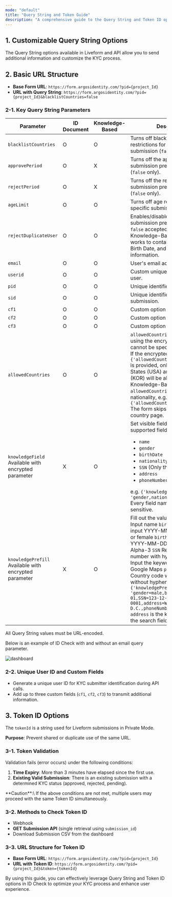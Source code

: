 ```yaml
---
mode: "default"
title: "Query String and Token Guide"
description: "A comprehensive guide to the Query String and Token ID options for Liveform. These options enable features such as transmitting additional information, preventing duplicate submissions, and identifying users. Explore essential tools to optimize your ID Check process."
---
```


## 1. Customizable Query String Options

The Query String options available in Liveform and API allow you to send additional information and customize the KYC process.

## 2. Basic URL Structure

- **Base Form URL**: `https://form.argosidentity.com/?pid={project_Id}`
- **URL with Query String**: `https://form.argosidentity.com/?pid={project_Id}&blacklistCountries=false`

### 2-1. Key Query String Parameters

| Parameter                                               | ID Document | Knowledge-Based | Description                                                                                                                                                                                                                                                                                                                                                                                                                                                                                                                                               |
| ------------------------------------------------------- | ----------- | --------------- | --------------------------------------------------------------------------------------------------------------------------------------------------------------------------------------------------------------------------------------------------------------------------------------------------------------------------------------------------------------------------------------------------------------------------------------------------------------------------------------------------------------------------------------------------------- |
| `blacklistCountries`                                    | O           | O               | Turns off blacklist country restrictions for the specific submission (`false` only).                                                                                                                                                                                                                                                                                                                                                                                                                                                                      |
| `approvePeriod`                                         | O           | X               | Turns off the approved duplicate submission prevention period (`false` only).                                                                                                                                                                                                                                                                                                                                                                                                                                                                             |
| `rejectPeriod`                                          | O           | X               | Turns off the rejected duplicate submission prevention period (`false` only).                                                                                                                                                                                                                                                                                                                                                                                                                                                                             |
| `ageLimit`                                              | O           | O               | Turns off age restriction for the specific submission (`false` only).                                                                                                                                                                                                                                                                                                                                                                                                                                                                                     |
| `rejectDuplicateUser`                                   | O           | O               | Enables/disables duplicate submission prevention (`true` or `false` accepted).  - In Knowledge-Based Submission, it works to contain Name, Gender, Birth Date, and Nationality information.                                                                                                                                                                                                                                                                                                                                                               |
| `email`                                                 | O           | O               | User's email address.                                                                                                                                                                                                                                                                                                                                                                                                                                                                                                                                     |
| `userid`                                                | O           | O               | Custom unique identifier for the user.                                                                                                                                                                                                                                                                                                                                                                                                                                                                                                                    |
| `pid`                                                   | O           | O               | Unique identifier for each project.                                                                                                                                                                                                                                                                                                                                                                                                                                                                                                                       |
| `sid`                                                   | O           | O               | Unique identifier for each submission.                                                                                                                                                                                                                                                                                                                                                                                                                                                                                                                    |
| `cf1`                                                   | O           | O               | Custom option field #1.                                                                                                                                                                                                                                                                                                                                                                                                                                                                                                                                   |
| `cf2`                                                   | O           | O               | Custom option field #2.                                                                                                                                                                                                                                                                                                                                                                                                                                                                                                                                   |
| `cf3`                                                   | O           | O               | Custom option field #3.                                                                                                                                                                                                                                                                                                                                                                                                                                                                                                                                   |
| `allowedCountries`                                      | O           | O               | `allowedCountries` can only be set using the encryption option and cannot be specified directly. e.g., If the encrypted value `{'allowedCountries': 'USA,KOR'}` is provided, only the United States (USA) and South Korea (KOR) will be allowed.  - In Knowledge-Based, if `allowedCountries` set one nationality, e.g. `{'allowedCountries': 'USA'}` The form skips to the select country page.                                                                                                                                                          |
| `knowledgeField`   Available with encrypted parameter   | X           | O               | Set visible fields from the supported fields.  <ul><li>`name`</li><li>`gender`</li><li>`birthDate`</li><li>`nationality`</li><li>`SSN` (Only the USA supported)</li><li>`address`</li><li>`phoneNumber`</li></ul>  e.g. `{'knowledgeField': 'gender,nationality,name'}`  Every field name is case-sensitive.                                                                                                                                                                                                                                                                                                   |
| `knowledgePrefill`   Available with encrypted parameter | X           | O               | Fill out the value in advance.  `name` Input name  `birthDate` Require input YYYY-MM-DD  `gender` male or female  `birthDate` Require input YYYY-MM-DD  `nationality` ISO Alpha-3  `SSN` Require input number with hyphen(-)  `address` Input the keyword address in Google Maps  `phoneNumber` Country code with phone number without hyphen(-)  e.g. `{'knowledgePrefill': 'gender=male,birthdate=1990-01-01,SSN=123-12-0001,address=Washington D.C.,phoneNumber=+15555551234'}`    `address` is the keyword to put in the search field in Google Maps. |

<Note>
  All Query String values must be URL-encoded.
</Note>

Below is an example of ID Check with and without an email query parameter.

![dashboard](/images/en_email_queryparameter.png)

### 2-2. Unique User ID and Custom Fields

- Generate a unique user ID for KYC submitter identification during API calls.
- Add up to three custom fields (`cf1`, `cf2`, `cf3`) to transmit additional information.

## 3. Token ID Options

The `tokenId` is a string used for Liveform submissions in Private Mode.

**Purpose**: Prevent shared or duplicate use of the same URL.

### 3-1. Token Validation

Validation fails (error occurs) under the following conditions:

1. **Time Expiry**: More than 3 minutes have elapsed since the first use.
2. **Existing Valid Submission**: There is an existing submission with a determined KYC status (approved, rejected, pending).

<Warning>
  **Caution**:\
  If the above conditions are not met, multiple users may proceed with the same Token ID simultaneously.
</Warning>

### 3-2. Methods to Check Token ID

- Webhook
- **GET Submission API** (single retrieval using `submission_id`)
- Download Submission CSV from the dashboard

### 3-3. URL Structure for Token ID

- **Base Form URL**: `https://form.argosidentity.com/?pid={project_Id}`
- **URL with Token ID**: `https://form.argosidentity.com/?pid={project_Id}&token={tokenId}`

By using this guide, you can effectively leverage Query String and Token ID options in ID Check to optimize your KYC process and enhance user experience.